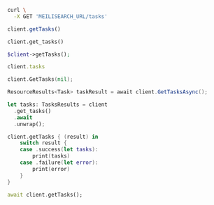 <CodeGroup>

```bash cURL
curl \
  -X GET 'MEILISEARCH_URL/tasks'
```

```javascript JS
client.getTasks()
```

```python Python
client.get_tasks()
```

```php PHP
$client->getTasks();
```

```ruby Ruby
client.tasks
```

```go Go
client.GetTasks(nil);
```

```csharp C#
ResourceResults<Task> taskResult = await client.GetTasksAsync();

```

```rust Rust
let tasks: TasksResults = client
  .get_tasks()
  .await
  .unwrap();
```

```swift Swift
client.getTasks { (result) in
    switch result {
    case .success(let tasks):
        print(tasks)
    case .failure(let error):
        print(error)
    }
}
```

```dart Dart
await client.getTasks();
```
</CodeGroup>